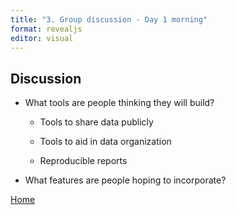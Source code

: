 ```yaml
---
title: "3. Group discussion - Day 1 morning"
format: revealjs
editor: visual
---
```


## Discussion

-   What tools are people thinking they will build?

    -   Tools to share data publicly

    -   Tools to aid in data organization

    -   Reproducible reports

-   What features are people hoping to incorporate?

::: footer
[Home](https://leahcrowe.github.io/Shiny_SMM22_workshop/)
:::
